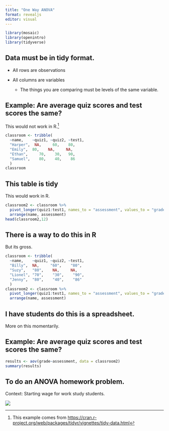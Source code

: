 ```yaml
---
title: "One Way ANOVA"
format: revealjs
editor: visual
---
```


```r
 
library(mosaic)
library(openintro)
library(tidyverse)
```

## Data must be in tidy format.  

-   All rows are observations

-   All columns are variables

    -   The things you are comparing must be levels of the same variable.

## Example: Are average quiz scores and test scores the same?

This would not work in R.[^1]

[^1]: This example comes from <https://cran.r-project.org/web/packages/tidyr/vignettes/tidy-data.html>

```r

classroom <- tribble(
  ~name,    ~quiz1, ~quiz2, ~test1,
  "Harper",  NA,     60,    80,
  "Emily",  80,    NA,     NA,
  "Ethan",     70,    30,   90,
  "Samuel",    80,    40,    86
  )
classroom
```

## This table is tidy

This would work in R.

```r
classroom2 <- classroom %>% 
  pivot_longer(quiz1:test1, names_to = "assessment", values_to = "grade") %>% 
  arrange(name, assessment)
head(classroom2,12)
```

## There is a way to do this in R

But its gross.

```r
classroom <- tribble(
  ~name,    ~quiz1, ~quiz2, ~test1,
  "Billy",  NA,     "60",    "80",
  "Suzy",   "80",    NA,     NA,
  "Lionel", "70",    "30",    "90",
  "Jenny",  "80",    "40",    "86"
  )
classroom2 <- classroom %>% 
  pivot_longer(quiz1:test1, names_to = "assessment", values_to = "grade") %>% 
  arrange(name, assessment)
```

## I have students do this is a spreadsheet. 

More on this momentarily.

## Example: Are average quiz scores and test scores the same?

```r
results <- aov(grade~assessment, data = classroom2)
summary(results)
```

## To do an ANOVA homework problem. 

Context: Starting wage for work study students.

![](/images/ANOVA-question.png)
